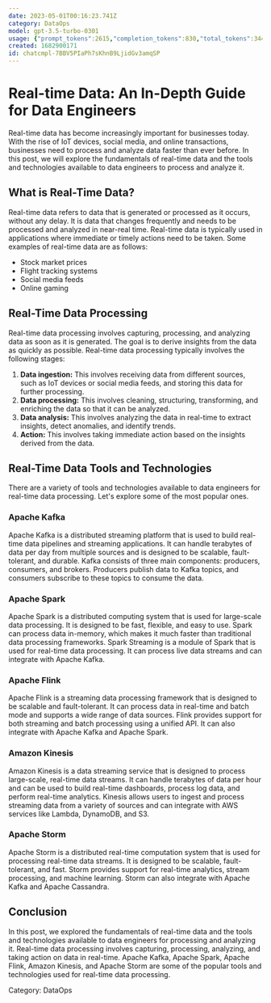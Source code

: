 ```yaml
---
date: 2023-05-01T00:16:23.741Z
category: DataOps
model: gpt-3.5-turbo-0301
usage: {"prompt_tokens":2615,"completion_tokens":830,"total_tokens":3445}
created: 1682900171
id: chatcmpl-7BBV5PIaPh7sKhnB9LjidGv3amqSP
---
```


# Real-time Data: An In-Depth Guide for Data Engineers

Real-time data has become increasingly important for businesses today. With the rise of IoT devices, social media, and online transactions, businesses need to process and analyze data faster than ever before. In this post, we will explore the fundamentals of real-time data and the tools and technologies available to data engineers to process and analyze it.

## What is Real-Time Data?

Real-time data refers to data that is generated or processed as it occurs, without any delay. It is data that changes frequently and needs to be processed and analyzed in near-real time. Real-time data is typically used in applications where immediate or timely actions need to be taken. Some examples of real-time data are as follows:

- Stock market prices
- Flight tracking systems
- Social media feeds
- Online gaming

## Real-Time Data Processing

Real-time data processing involves capturing, processing, and analyzing data as soon as it is generated. The goal is to derive insights from the data as quickly as possible. Real-time data processing typically involves the following stages:

1. **Data ingestion:** This involves receiving data from different sources, such as IoT devices or social media feeds, and storing this data for further processing.
2. **Data processing:** This involves cleaning, structuring, transforming, and enriching the data so that it can be analyzed.
3. **Data analysis:** This involves analyzing the data in real-time to extract insights, detect anomalies, and identify trends.
4. **Action:** This involves taking immediate action based on the insights derived from the data.

## Real-Time Data Tools and Technologies

There are a variety of tools and technologies available to data engineers for real-time data processing. Let's explore some of the most popular ones.

### Apache Kafka

Apache Kafka is a distributed streaming platform that is used to build real-time data pipelines and streaming applications. It can handle terabytes of data per day from multiple sources and is designed to be scalable, fault-tolerant, and durable. Kafka consists of three main components: producers, consumers, and brokers. Producers publish data to Kafka topics, and consumers subscribe to these topics to consume the data.

### Apache Spark

Apache Spark is a distributed computing system that is used for large-scale data processing. It is designed to be fast, flexible, and easy to use. Spark can process data in-memory, which makes it much faster than traditional data processing frameworks. Spark Streaming is a module of Spark that is used for real-time data processing. It can process live data streams and can integrate with Apache Kafka.

### Apache Flink

Apache Flink is a streaming data processing framework that is designed to be scalable and fault-tolerant. It can process data in real-time and batch mode and supports a wide range of data sources. Flink provides support for both streaming and batch processing using a unified API. It can also integrate with Apache Kafka and Apache Spark.

### Amazon Kinesis

Amazon Kinesis is a data streaming service that is designed to process large-scale, real-time data streams. It can handle terabytes of data per hour and can be used to build real-time dashboards, process log data, and perform real-time analytics. Kinesis allows users to ingest and process streaming data from a variety of sources and can integrate with AWS services like Lambda, DynamoDB, and S3.

### Apache Storm

Apache Storm is a distributed real-time computation system that is used for processing real-time data streams. It is designed to be scalable, fault-tolerant, and fast. Storm provides support for real-time analytics, stream processing, and machine learning. Storm can also integrate with Apache Kafka and Apache Cassandra.

## Conclusion

In this post, we explored the fundamentals of real-time data and the tools and technologies available to data engineers for processing and analyzing it. Real-time data processing involves capturing, processing, analyzing, and taking action on data in real-time. Apache Kafka, Apache Spark, Apache Flink, Amazon Kinesis, and Apache Storm are some of the popular tools and technologies used for real-time data processing.

Category: DataOps